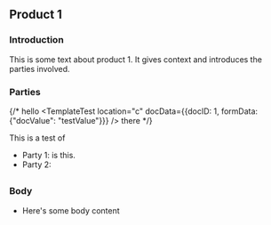 
<CardSection id="product1TemplateTest">

## Product 1

### Introduction

This is some text about product 1. It gives context and introduces the parties involved.

### Parties

{/* hello <TemplateTest location="c" docData={{docID: 1, formData: {"docValue": "testValue"}}} /> there */}

This is a test of

- Party 1: <InsertInlineContentTest inputName="checkboxExample"/> is this.
- Party 2:

## <InsertInlineContentTest inputName="radioExample"/>

### Body

- Here's some body content

</CardSection>
